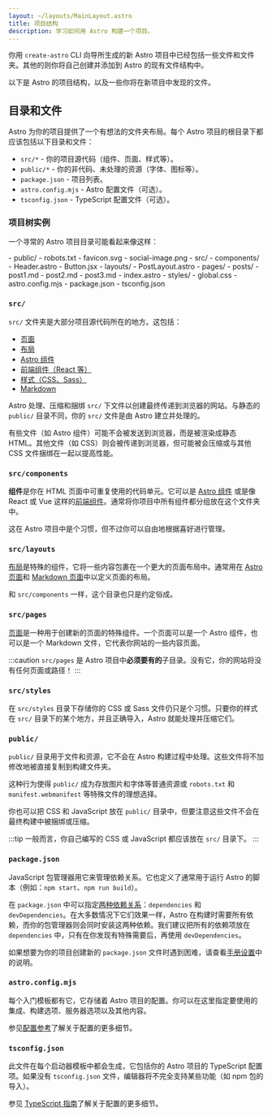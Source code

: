 ```yaml
---
layout: ~/layouts/MainLayout.astro
title: 项目结构
description: 学习如何用 Astro 构建一个项目。
---
```


你用 `create-astro` CLI 向导所生成的新 Astro 项目中已经包括一些文件和文件夹。其他的则你将自己创建并添加到 Astro 的现有文件结构中。

以下是 Astro 的项目结构，以及一些你将在新项目中发现的文件。

## 目录和文件

Astro 为你的项目提供了一个有想法的文件夹布局。每个 Astro 项目的根目录下都应该包括以下目录和文件：

- `src/*` - 你的项目源代码（组件、页面、样式等）。
- `public/*` - 你的非代码、未处理的资源（字体、图标等）。
- `package.json` - 项目列表。
- `astro.config.mjs` - Astro 配置文件（可选）。
- `tsconfig.json` - TypeScript 配置文件（可选）。

### 项目树实例

一个寻常的 Astro 项目目录可能看起来像这样：

<FileTree>
- public/
  - robots.txt
  - favicon.svg
  - social-image.png
- src/
  - components/
    - Header.astro
    - Button.jsx
  - layouts/
    - PostLayout.astro
  - pages/
    - posts/
      - post1.md
      - post2.md
      - post3.md
    - index.astro
  - styles/
    - global.css
- astro.config.mjs
- package.json
- tsconfig.json
</FileTree>

### `src/`

`src/` 文件夹是大部分项目源代码所在的地方。这包括：

- [页面](/zh-cn/core-concepts/astro-pages/)
- [布局](/zh-cn/core-concepts/layouts/)
- [Astro 组件](/zh-cn/core-concepts/astro-components/)
- [前端组件（React 等）](/zh-cn/core-concepts/framework-components/)
- [样式（CSS、Sass）](/zh-cn/guides/styling/)
- [Markdown](/zh-cn/guides/markdown-content/)

Astro 处理、压缩和捆绑 `src/` 下文件以创建最终传递到浏览器的网站。与静态的 `public/` 目录不同，你的 `src/` 文件是由 Astro 建立并处理的。

有些文件（如 Astro 组件）可能不会被发送到浏览器，而是被渲染成静态 HTML。其他文件（如 CSS）则会被传递到浏览器，但可能被会压缩或与其他 CSS 文件捆绑在一起以提高性能。

### `src/components`

**组件**是你在 HTML 页面中可重复使用的代码单元。它可以是 [Astro 组件](/zh-cn/core-concepts/astro-components/) 或是像 React 或 Vue 这样的[前端组件](/zh-cn/core-concepts/framework-components/)。通常将你项目中所有组件都分组放在这个文件夹中。

这在 Astro 项目中是个习惯，但不过你可以自由地根据喜好进行管理。

### `src/layouts`

[布局](/zh-cn/core-concepts/layouts/)是特殊的组件，它将一些内容包裹在一个更大的页面布局中。通常用在 [Astro 页面](/zh-cn/core-concepts/astro-pages/)和 [Markdown 页面](/zh-cn/guides/markdown-content/)中以定义页面的布局。

和 `src/components` 一样，这个目录也只是约定俗成。

### `src/pages`

[页面](/zh-cn/core-concepts/astro-pages/)是一种用于创建新的页面的特殊组件。一个页面可以是一个 Astro 组件，也可以是一个 Markdown 文件，它代表你网站的一些内容页面。

:::caution
`src/pages` 是 Astro 项目中**必须要有的**子目录。没有它，你的网站将没有任何页面或路径！
:::

### `src/styles`

在 `src/styles` 目录下存储你的 CSS 或 Sass 文件仍只是个习惯。只要你的样式在 `src/` 目录下的某个地方，并且正确导入，Astro 就能处理并压缩它们。

### `public/`

`public/` 目录用于文件和资源，它不会在 Astro 构建过程中处理。这些文件将不加修改地被直接复制到构建文件夹。

这种行为使得 `public/` 成为存放图片和字体等普通资源或 `robots.txt` 和 `manifest.webmanifest` 等特殊文件的理想选择。

你也可以把 CSS 和 JavaScript 放在 `public/` 目录中，但要注意这些文件不会在最终构建中被捆绑或压缩。

:::tip
一般而言，你自己编写的 CSS 或 JavaScript 都应该放在 `src/` 目录下。
:::

### `package.json`

JavaScript 包管理器用它来管理依赖关系。它也定义了通常用于运行 Astro 的脚本（例如：`npm start`、`npm run build`）。

在 `package.json` 中可以指定[两种依赖关系](https://docs.npmjs.com/specifying-dependencies-and-devdependencies-in-a-package-json-file)：`dependencies` 和 `devDependencies`。在大多数情况下它们效果一样，Astro 在构建时需要所有依赖，而你的包管理器则会同时安装这两种依赖。我们建议把所有的依赖项放在 `dependencies` 中，只有在你发现有特殊需要后，再使用 `devDependencies`。

如果想要为你的项目创建新的 `package.json` 文件时遇到困难，请查看[手册设置](/zh-cn/install/manual/)中的说明。

### `astro.config.mjs`

每个入门模板都有它，它存储着 Astro 项目的配置。你可以在这里指定要使用的集成、构建选项、服务器选项以及其他内容。

参见[配置参考](/zh-cn/reference/configuration-reference/#article)了解关于配置的更多细节。

### `tsconfig.json`

此文件在每个启动器模板中都会生成，它包括你的 Astro 项目的 TypeScript 配置项。如果没有 `tsconfig.json` 文件，编辑器将不完全支持某些功能（如 npm 包的导入）。

参见 [TypeScript 指南](/zh-cn/guides/typescript/)了解关于配置的更多细节。
